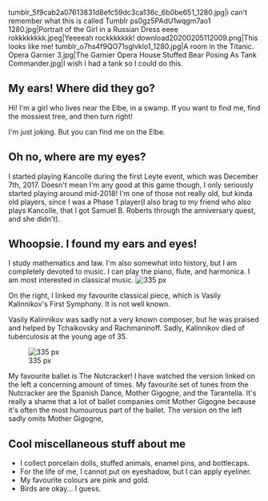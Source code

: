 <gallery type="slideshow" widths="350" crop="true">
tumblr_5f9cab2a07613831d8efc59dc3ca136c_6b0be651_1280.jpg|i can't remember what this is called
Tumblr ps0gz5PAdU1wqgm7ao1 1280.jpg|Portrait of the Girl in a Russian Dress
eeee rokkkkkkkk.jpeg|Yeeeeah rockkkkkkk!
download20200205112009.png|This looks like me!
tumblr_o7hs4f9QO71sglvklo1_1280.jpg|A room in the Titanic.
Opera Garnier 3.jpg|The Garnier Opera House
Stuffed Bear Posing As Tank Commander.jpg|I wish I had a tank so I could do this.
</gallery>

==My ears! Where did they go?==
Hi! I'm a girl who lives near the Elbe, in a swamp. If you want to find me, find the mossiest tree, and then turn right!

I'm just joking. But you can find me on the Elbe.
==Oh no, where are my eyes?==
I started playing Kancolle during the first Leyte event, which was December 7th, 2017. Doesn't mean I'm any good at this game though, I only seriously started playing around mid-2018! I'm one of those not really old, but kinda old players, since I was a Phase 1 player(I also brag to my friend who also plays Kancolle, that I got Samuel B. Roberts through the anniversary quest, and she didn't).



==Whoopsie. I found my ears and eyes!==
I study mathematics and law. I'm also somewhat into history, but I am completely devoted to music. I can play the piano, flute, and harmonica. I am most interested in classical music. [[File:Vasily Kalinnikov - Symphony no. 1-0|thumb|right|335 px]]

On the right, I linked my favourite classical piece, which is Vasily Kalinnikov's First Symphony. It is not well known.

Vasily Kalinnikov was sadly not a very known composer, but he was praised and helped by Tchaikovsky and Rachmaninoff. Sadly, Kalinnikov died of tuberculosis at the young age of 35.




[[File:Tchaikovsky - The Nutcracker, Ballet in two acts Mariinsky Theatre (HD 1080p)|thumb|left|335 px]]

My favourite ballet is The Nutcracker! I have watched the version linked on the left a concerning amount of times. My favourite set of tunes from the Nutcracker are the Spanish Dance, Mother Gigogne, and the Tarantella. It's really a shame that a lot of ballet companies omit Mother Gigogne because it's often the most humourous part of the ballet. The version on the left sadly omits Mother Gigogne,









==Cool miscellaneous stuff about me==
*I collect porcelain dolls, stuffed animals, enamel pins, and bottlecaps.
*For the life of me, I cannot put on eyeshadow, but I can apply eyeliner.
*My favourite colours are pink and gold.
*Birds are okay... I guess.